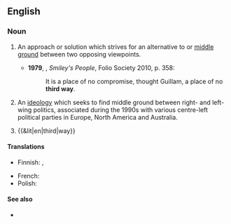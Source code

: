{{also|Third Way}}

==English==
{{wikipedia|Third Way}}

===Noun===
{{en-noun}}

# An approach or solution which strives for an alternative to or [[middle ground]] between two opposing viewpoints. {{defdate|from 17th c.}}
#: {{syn|en|via media}}
#* '''1979''', {{w|John Le Carré}}, ''Smiley's People'', Folio Society 2010, p. 358:
#*: It is a place of no compromise, thought Guillam, a place of no '''third way'''.
# {{lb|en|politics}} An [[ideology]] which seeks to find middle ground between right- and left-wing politics, associated during the 1990s with various centre-left political parties in Europe, North America and Australia. {{defdate|from 20th c.}}
# {{&lit|en|third|way}}

====Translations====
{{trans-top|approach or solution which strives for an alternative to or middle ground between two opposing viewpoints}}
* Finnish: {{t|fi|kolmas tie}} {{q|alternative}}, {{t|fi|kultainen keskitie}} {{q|middle ground}}
{{trans-mid}}
* French: {{t|fr|voie moyenne|f}}
* Polish: {{t|pl|trzecia droga|f}}
{{trans-bottom}}

====See also====
* {{l|en|golden mean}}